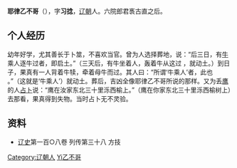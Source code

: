 '''耶律乙不哥'''（{{bd|？||？||catIdx=Yelu耶律乙不哥}}），字'''习捻'''，[[辽朝|辽朝]]人。六院郎君褭古直之后。

== 个人经历 ==
幼年好学，尤其善长于卜筮，不喜欢当官。曾为人选择葬地，说：“后三日，有[[牛|牛]]乘人逐牛过者，即启土。”（三天后，有牛坐着人，轰着牛从这过 ，就动土。）到日子，果真有一人背着牛犊，牵着母牛而过。其人曰：“所谓‘牛乘人’者，此也 。”（这就是‘牛乘人’）就动土。葬后，吉凶全像耶律乙不哥所说的那样。又为丢[[鹰|鹰]]的人[[占卜|占卜]]说：“鹰在汝家东北三十里泺西榆上。”（鹰在你家东北三十里泺西榆树上）去那看，果真得到失物。当时占卜无不灵验。

== 资料 ==
*[[辽史|辽史]]第一百○八卷 列传第三十八 方技

[[Category:辽朝人|Category:辽朝人]]
[[Category:耶律氏|Yi乙不哥]]